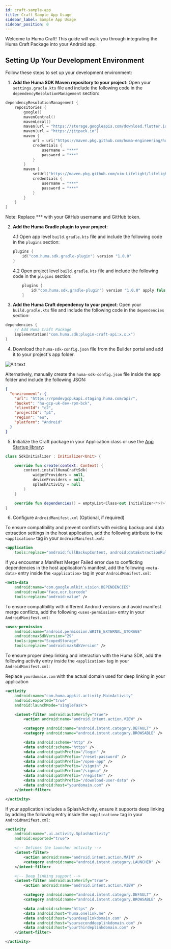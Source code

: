 ```yaml
---
id: craft-sample-app
title: Craft Sample App Usage
sidebar_label: Sample App Usage
sidebar_position: 0
---
```


Welcome to Huma Craft! This guide will walk you through integrating the Huma Craft Package into your
Android app.

## Setting Up Your Development Environment

Follow these steps to set up your development environment:

1. **Add the Huma SDK Maven repository to your project**: Open your `settings.gradle.kts` file and
include the following code in the `dependencyResolutionManagement` section:

```kotlin
dependencyResolutionManagement {
    repositories {
        google()
        mavenCentral()
        mavenLocal()
        maven(url = "https://storage.googleapis.com/download.flutter.io")
        maven(url = "https://jitpack.io")
        maven {
            url = uri("https://maven.pkg.github.com/huma-engineering/huma-android-sdk")
            credentials {
                username = "***"
                password = "***"
            }
        }
        maven {
            setUrl("https://maven.pkg.github.com/xim-Lifelight/lifelight-controlled-config-android-sdk")
            credentials {
                username = "***"
                password = "***"
            }
        }
    }
}
```
Note: Replace *** with your GitHub username and GitHub token.

2. **Add the Huma Gradle plugin to your project**:

    4.1 Open app level `build.gradle.kts` file and include the following code in the `plugins`
    section:
    ```kotlin
    plugins {
        id("com.huma.sdk.gradle-plugin") version "1.0.0"
    }
    ```

    4.2 Open project level `build.gradle.kts` file and include the following code in the `plugins`
    section:
    ```kotlin
        plugins {
            id("com.huma.sdk.gradle-plugin") version "1.0.0" apply false
        }
    ```

3. **Add the Huma Craft dependency to your project**: Open your `build.gradle.kts` file and include
the following code in the `dependencies` section:

```kotlin
dependencies {
    // Add Huma Craft Package
    implementation("com.huma.sdk:plugin-craft-api:x.x.x")
}
```

4. Download the `huma-sdk-config.json` file from the Builder portal and add it to your project's app
   folder.

![Alt text](../../../../assets/android-json-placement.png)

Alternatively, manually create the `huma-sdk-config.json` file inside the app folder and include the
following JSON:

```json
{
  "environment": {
    "url": "https://rpmdevgcpukapi.staging.huma.com/api/",
    "bucket": "hu-gcp-uk-dev-rpm-bck",
    "clientId": "c2",
    "projectId": "p1",
    "region": "eu",
    "platform": "Android"
  }
}
```

5. Initialize the Craft package in your Application class or
   use the [App Startup library](https://developer.android.com/topic/libraries/app-startup):
```kotlin
class SdkInitializer : Initializer<Unit> {

    override fun create(context: Context) {
        context.installHumaCraftSdk(
            widgetProviders = null,
            deviceProviders = null,
            splashActivity = null
        )
    }

    override fun dependencies() = emptyList<Class<out Initializer<*>?>?>()
}
```

6. Configure `AndroidManifest.xml` (Optional, if required)

To ensure compatibility and prevent conflicts with existing backup and data extraction settings in
the host application, add the following attribute to the `<application>` tag in your
`AndroidManifest.xml`:

```xml
<application
    tools:replace="android:fullBackupContent, android:dataExtractionRules">
```

If you encounter a Manifest Merger Failed error due to conflicting dependencies in the host
application's manifest, add the following `<meta-data>` entry inside the `<application>` tag in your
`AndroidManifest.xml`:

```xml
<meta-data
    android:name="com.google.mlkit.vision.DEPENDENCIES"
    android:value="face,ocr,barcode"
    tools:replace="android:value" />
```

To ensure compatibility with different Android versions and avoid manifest merge conflicts,
add the following `<uses-permission>` entry in your `AndroidManifest.xml`:

```xml
<uses-permission
    android:name="android.permission.WRITE_EXTERNAL_STORAGE"
    android:maxSdkVersion="29"
    tools:ignore="ScopedStorage"
    tools:replace="android:maxSdkVersion" />
```

To ensure proper deep linking and interaction with the Huma SDK, add the following activity entry
inside the `<application>` tag in your `AndroidManifest.xml`:

Replace `yourdomain.com` with the actual domain used for deep linking in your application
```xml
<activity
    android:name="com.huma.appkit.activity.MainActivity"
    android:exported="true"
    android:launchMode="singleTask">

    <intent-filter android:autoVerify="true">
        <action android:name="android.intent.action.VIEW" />

        <category android:name="android.intent.category.DEFAULT" />
        <category android:name="android.intent.category.BROWSABLE" />

        <data android:scheme="http" />
        <data android:scheme="https" />
        <data android:pathPrefix="/login" />
        <data android:pathPrefix="/reset-password" />
        <data android:pathPrefix="/open-app" />
        <data android:pathPrefix="/signin" />
        <data android:pathPrefix="/signup" />
        <data android:pathPrefix="/register" />
        <data android:pathPrefix="/download-user-data" />
        <data android:host="yourdomain.com" />
    </intent-filter>

</activity>
```

If your application includes a SplashActivity, ensure it supports deep linking by adding the
following entry inside the `<application>` tag in your `AndroidManifest.xml`:

```xml
<activity
    android:name=".ui.activity.SplashActivity"
    android:exported="true">

    <!-- Defines the launcher activity -->
    <intent-filter>
        <action android:name="android.intent.action.MAIN" />
        <category android:name="android.intent.category.LAUNCHER" />
    </intent-filter>

    <!-- Deep linking support -->
    <intent-filter android:autoVerify="true">
        <action android:name="android.intent.action.VIEW" />

        <category android:name="android.intent.category.DEFAULT" />
        <category android:name="android.intent.category.BROWSABLE" />

        <data android:scheme="https" />
        <data android:host="huma.onelink.me" />
        <data android:host="yourdeeplinkdomain.com" />
        <data android:host="yourseconddeeplinkdomain.com" />
        <data android:host="yourthirdeplinkdomain.com" />
    </intent-filter>

</activity>

```